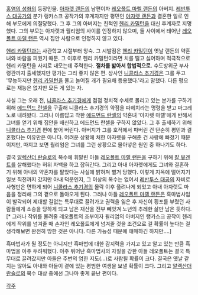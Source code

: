 [[홍염의 성좌]]의 등장인물.
[[아자렛 랜든]]의 남편이자 [[레오폴트 마렐 랜든]]의 아버지.
[[레반투스 대공]]가의 분가 랭카스크 공작가의 후계자지만 평민인 [[아자렛 랜든]]과 결혼한 일로 인해 부모에게 의절당했다. 그 후 그의 아버지는 친척인 [[헨리 카밀턴]]을 대신 후계자로 지명했다. 그의 부모는 아자렛과 월리엄의 사이를 인정하지 않으며, 둘 사이에서 태어난 [[레오폴트 마렐 랜든]] 역시 집안 사람으로 인정하지 않고 있다.

[[헨리 카밀턴]]과는 사관학교 시절부터 앙숙. 그 시발점은 [[헨리 카밀턴]]이 옛날 랜든의 약혼녀와 바람을 피웠기 때문. 그 이후로 헨리 카밀턴이라면 치를 떨고 싫어하며 적극적으로 헨리 카밀턴을 사지로 내모는데 주력한다. '''절차를 밟아서 합법적으로.'''
수도방위군 부사령관까지 출세했지만 평가는 그리 좋지 않은 편. 상사인 [[니콜라스 추기경]]은 그를 두고 '무능하지만 [[헨리 카밀턴]]을 물고 늘어질 개가 필요해 등용했다.'라고 말했다. 다른 평으로는 재능은 없지만 모든 게 있는 자.

사실 그는 오래 전, [[니콜라스 추기경]]에게 점점 정치적 수세로 몰리고 있는 본가를 구하기 위해 [[에드먼드 란셀]]을 구출해 니콜라스 추기경의 약점을 파헤치라는 명령을 받고 마그레노로 내려왔다. 그러나 아름답고 착한 [[에드먼드 란셀]]의 약혼녀 '아자렛 마렐'에게 반해서 그녀를 얻기 위해 집안을 배신하고 에드먼드 란셀을 구하지 않았다. 그 후 출세하기 위해 [[니콜라스 추기경]] 편에 붙어 버린다. 아버지가 그를 호적에서 파버린 건 단순히 평민과 결혼했다는 이유만은 아니다.
어려운 상황에 처한 아자렛을 구해준 건 사랑에 빠졌기 때문이지만, 따지고 보면 월리엄은 그녀를 그런 상황으로 몰아넣은 원인 중 하나기도 하다.

결국 [[알렉산더 란슬로]]의 복수에 휘말린 아들 [[레오폴트 마렐 랜든]]을 구하기 위해 [[칼 뷰겐트]]를 살해했다는 허위 자백을 하고 잡혀간다. 그리고 아내 아자렛에게도 그녀와 결혼하기 위해 아내의 약혼자를 팔았다는 사실에 밝혀져 별거 당했다.
이렇게 지옥에 떨어지기 일보 직전까지 갔지만 아내 덕분인지, 그 이상의 복수는 없어서 [[레반투스 대공]]의 자비로 사형만은 면하게 되어 [[니콜라스 추기경]]의 몰락 이후 풀려나게 되었고 아내 아자렛도 마음을 정리해 그의 곁으로 돌아오게 된다. 그러나 아들 [[레오폴트 마렐 랜든]]은 흑마법사임이 발각되어 제대할 길없는 특무대로 끌려가고 권력을 잃은 후 자신이 횡포를 부렸던 사람들에게 소송을 당하게 되고 남은 재산을 전부 빼앗겨 노년의 추레한 삶만 남은 듯하다. [* 그러나 작위를 물려줄 레오폴트의 조부이자 윌리엄의 아버지인 랭카스크 공작이 헨리에게 작위를 넘겨줄 때 손자인 레오폴트에게 넘겨줄 것을 조건으로 걸 확률이 높다는 걸 생각해보면 완전히 망한 것은 아니다. 다른 가능성 때문에 애매하긴 하지만....]

흑마법사가 될 정도는 아니지만 흑마법에 대한 감지력을 가지고 있고 알고 있는 만큼 흑마법을 아주 두려워했다. 아주 뛰어난 흑마법사의 자질을 강한 아들 레오폴트는 결국 특무대로 끌려갔지만 아들은 주변의 엄한 지도(...)로 사람될 확률이 크다. 결국은 옛날 같지는 않아도 아내와 아들이 곁에 있는 평범한 여생을 보낼 확률이 크다. 그리고 [[알렉산더 란슬로]]의 복수 대상 중에선 그나마 좋게 끝난 편이다.

[[각주]]
